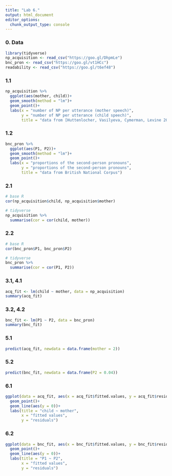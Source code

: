 ```yaml
---
title: "Lab 6."
output: html_document
editor_options: 
  chunk_output_type: console
---
```


### 0. Data
```r
library(tidyverse)
np_acquisition <- read_csv("https://goo.gl/DhpmLe")
bnc_pron <- read_csv("https://goo.gl/vt1HCc")
readability <- read_csv("https://goo.gl/t6ef48")
```

### 1.1
```r
np_acquisition %>% 
  ggplot(aes(mother, child))+
  geom_smooth(method = "lm")+
  geom_point()+
  labs(x = "number of NP per utterance (mother speech)",
       y = "number of NP per utterance (child speech)",
       title = "data from [Huttenlocher, Vasilyeva, Cymerman, Levine 2002]")
```

### 1.2
```r
bnc_pron %>% 
  ggplot(aes(P1, P2))+
  geom_smooth(method = "lm")+
  geom_point()+
  labs(x = "proportions of the second-person pronouns",
       y = "proportions of the second-person pronouns",
       title = "data from British National Corpus")
```

### 2.1
```r
# base R
cor(np_acquisition$child, np_acquisition$mother)

# tidyverse
np_acquisition %>% 
  summarise(cor = cor(child, mother))
```


### 2.2
```r
# base R
cor(bnc_pron$P1, bnc_pron$P2)

# tidyverse
bnc_pron %>% 
  summarise(cor = cor(P1, P2))
```

### 3.1, 4.1
```r
acq_fit <- lm(child ~ mother, data = np_acquisition)
summary(acq_fit)
```

### 3.2, 4.2
```r
bnc_fit <- lm(P1 ~ P2, data = bnc_pron)
summary(bnc_fit)
```

### 5.1
```r
predict(acq_fit, newdata = data.frame(mother = 2))
```

### 5.2
```r
predict(bnc_fit, newdata = data.frame(P2 = 0.04))
```

### 6.1
```r
ggplot(data = acq_fit, aes(x = acq_fit$fitted.values, y = acq_fit$residuals))+
  geom_point()+
  geom_line(aes(y = 0))+
  labs(title = "child ~ mother",
       x = "fitted values",
       y = "residuals")
```

### 6.2
```r
ggplot(data = bnc_fit, aes(x = bnc_fit$fitted.values, y = bnc_fit$residuals))+
  geom_point()+
  geom_line(aes(y = 0))+
  labs(title = "P1 ~ P2",
       x = "fitted values",
       y = "residuals")
```

